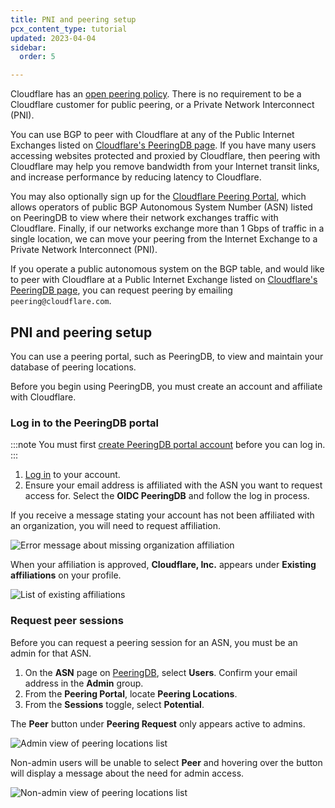 ```yaml
---
title: PNI and peering setup
pcx_content_type: tutorial
updated: 2023-04-04
sidebar:
  order: 5

---
```


Cloudflare has an [open peering policy](https://www.cloudflare.com/peering-policy/). There is no requirement to be a Cloudflare customer for public peering, or a Private Network Interconnect (PNI).

You can use BGP to peer with Cloudflare at any of the Public Internet Exchanges listed on [Cloudflare's PeeringDB page](https://www.peeringdb.com/net/4224). If you have many users accessing websites protected and proxied by Cloudflare, then peering with Cloudflare may help you remove bandwidth from your Internet transit links, and increase performance by reducing latency to Cloudflare.

You may also optionally sign up for the [Cloudflare Peering Portal](https://www.cloudflare.com/partners/peering-portal/), which allows operators of public BGP Autonomous System Number (ASN) listed on PeeringDB to view where their network exchanges traffic with Cloudflare. Finally, if our networks exchange more than 1 Gbps of traffic in a single location, we can move your peering from the Internet Exchange to a Private Network Interconnect (PNI).

If you operate a public autonomous system on the BGP table, and would like to peer with Cloudflare at a Public Internet Exchange listed on [Cloudflare's PeeringDB page](https://www.peeringdb.com/asn/13335), you can request peering by emailing `peering@cloudflare.com`.

## PNI and peering setup

You can use a peering portal, such as PeeringDB, to view and maintain your database of peering locations.

Before you begin using PeeringDB, you must create an account and affiliate with Cloudflare.

### Log in to the PeeringDB portal

:::note
You must first [create PeeringDB portal account](https://www.peeringdb.com/register) before you can log in.
:::

1. [Log in](https://www.peeringdb.com/account/login/?next=/register) to your account.
2. Ensure your email address is affiliated with the ASN you want to request access for.
   Select the **OIDC PeeringDB** and follow the log in process.

If you receive a message stating your account has not been affiliated with an organization, you will need to request affiliation.

![Error message about missing organization affiliation](~/assets/images/network-interconnect/peeringdb-request-affiliation.png)

When your affiliation is approved, **Cloudflare, Inc.** appears under **Existing affiliations** on your profile.

![List of existing affiliations](~/assets/images/network-interconnect/peeringdb-affiliation-approved.png)

### Request peer sessions

Before you can request a peering session for an ASN, you must be an admin for that ASN.

1. On the **ASN** page on [PeeringDB](https://www.peeringdb.com/), select **Users**. Confirm your email address in the **Admin** group.
2. From the **Peering Portal**, locate **Peering Locations**.
3. From the **Sessions** toggle, select **Potential**.

The **Peer** button under **Peering Request** only appears active to admins.

![Admin view of peering locations list](~/assets/images/network-interconnect/peeringdb-admin-view.png)

Non-admin users will be unable to select **Peer** and hovering over the button will display a message about the need for admin access.

![Non-admin view of peering locations list](~/assets/images/network-interconnect/peeringdb-nonadmin-view.png)

